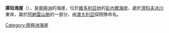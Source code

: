 {{Coord|70|39|S|164|56|E|source:GNIS|display=title}}

'''庫珀海崖'''（{{lang-en|Cooper Bluffs}}），是[[南極洲|南極洲]]的海崖，位於[[維多利亞地|維多利亞地]]的[[彭內爾海岸|彭內爾海岸]]，處於[[濟科夫冰川|濟科夫冰川]]東岸，屬於[[阿納雷山脈|阿納雷山脈]]的一部分，由[[澳大利亞|澳大利亞]]探險隊命名。

{{Antarctica-geo-stub}}
[[Category:南極洲海崖|Category:南極洲海崖]]
